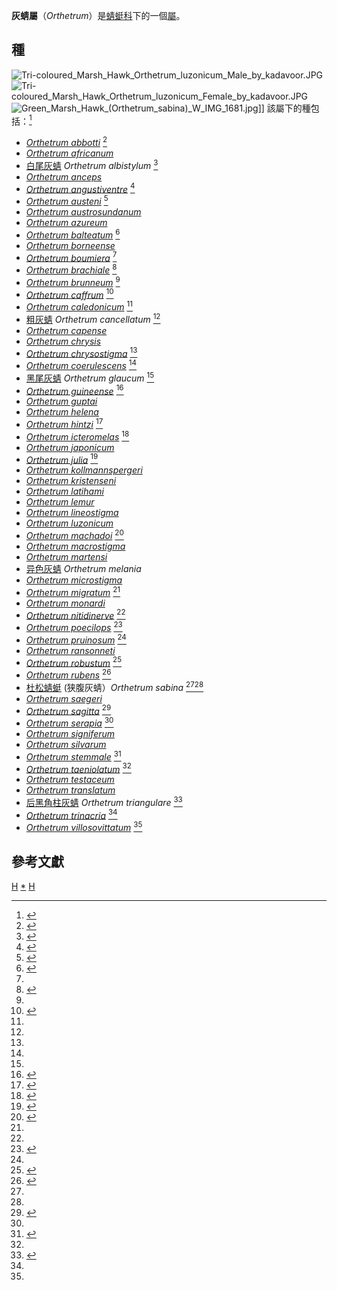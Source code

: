 {{Automatic Taxobox
| taxon = Orthetrum
| image = Orthetrum chrysostigma.jpg
| image_caption = 雌性''[[Orthetrum_chrysostigma|Orthetrum chrysostigma]]''
| authority = [[愛德華·紐曼_(昆蟲學家)|Newman]], 1833
}}

'''灰蜻屬'''（''Orthetrum''）是[[蜻蜓科|蜻蜓科]]下的一個[[屬|屬]]。

== 種==
[[File:Tri-coloured_Marsh_Hawk_Orthetrum_luzonicum_Male_by_kadavoor.JPG|thumb]]
[[File:Tri-coloured_Marsh_Hawk_Orthetrum_luzonicum_Female_by_kadavoor.JPG|thumb]]
[[File:Green_Marsh_Hawk_(Orthetrum_sabina)_W_IMG_1681.jpg|thumb]]]]
該屬下的種包括：<ref>{{cite web|title=World Odonata List|url=http://www.pugetsound.edu/academics/academic-resources/slater-museum/biodiversity-resources/dragonflies/world-odonata-list/|publisher=[[University_of_Puget_Sound|University of Puget Sound]]|accessdate=11 August 2010|author=Martin Schorr, Martin Lindeboom, Dennis Paulson|archive-date=2010-08-28|archive-url=https://web.archive.org/web/20100828091754/http://www.pugetsound.edu/academics/academic-resources/slater-museum/biodiversity-resources/dragonflies/world-odonata-list/|dead-url=no}}</ref>
*''[[Orthetrum_abbotti|Orthetrum abbotti]]'' {{small|Calvert, 1892}}<ref>{{IUCN2010.3|title=Orthetrum abbotti|assessors=Clausnitzer, V.Clausnitzer, V., Suhling, F. & Dijkstra, K.-D.B.|year=2009|id=59948|downloaded=27 September 2011}}</ref>
*''[[Orthetrum_africanum|Orthetrum africanum]]'' {{small|(Selys, 1887)}}
* [[白尾灰蜻|白尾灰蜻]] ''Orthetrum albistylum'' {{small|Selys, 1848}} <ref name="DPIX">{{cite web|title=Checklist, English common names|url=http://www.dragonflypix.com/checklist.html|publisher=DragonflyPix.com|accessdate=5 August 2010|deadurl=yes|archiveurl=https://archive.is/20121204160258/http://www.dragonflypix.com/checklist.html|archivedate=2012年12月4日}}</ref>
*''[[Orthetrum_anceps|Orthetrum anceps]]'' {{small|(Schneider, 1845)}}
*''[[Orthetrum_angustiventre|Orthetrum angustiventre]]'' {{small|(Rambur, 1842)}} <ref>{{IUCN2010.3|title=Orthetrum angustiventre|assessors=Clausnitzer, V., Dijkstra, K.-D.B. & Suhling, F.|year=2009|id=59949|downloaded=27 September 2011}}</ref>
*''[[Orthetrum_austeni|Orthetrum austeni]]'' {{small|(Kirby, 1900)}} <ref>{{IUCN2010.3|title=Orthetrum austeni|assessors=Clausnitzer, V., Dijkstra, K.-D.B. & Suhling, F.|year=2009|id=59950|downloaded=27 September 2011}}</ref>
*''[[Orthetrum_austrosundanum|Orthetrum austrosundanum]]'' {{small|Lieftinck, 1953}}
*''[[Orthetrum_azureum|Orthetrum azureum]]'' {{small|(Rambur, 1842)}}
*''[[Orthetrum_balteatum|Orthetrum balteatum]]'' {{small|Lieftinck, 1933}}<ref name="DOZ">{{cite book|title=The Complete Field Guide to Dragonflies of Australia|year=2006|publisher=CSIRO Publishing|isbn=0-643-09073-8|author=Günther Theischinger, John Hawking|accessdate=11 August 2010}}</ref>
*''[[Orthetrum_borneense|Orthetrum borneense]]'' {{small|Kimmins, 1936}}
*''[[Orthetrum_boumiera|Orthetrum boumiera]]'' {{small|Watson & Arthington, 1978}}<ref name="DOZ"/>
*''[[Orthetrum_brachiale|Orthetrum brachiale]]'' {{small|(Palisot de Beauvois, 1805)}}<ref>{{IUCN2010.3|title=Orthetrum brachiale|assessors=Clausnitzer, V. & Dijkstra, K.-D.B.|year=2009|id=59951|downloaded=27 September 2011}}</ref>
*''[[Orthetrum_brunneum|Orthetrum brunneum]]'' {{small|(Fonscolombe, 1837)}}<ref name="DPIX"/>
*''[[Orthetrum_caffrum|Orthetrum caffrum]]'' {{small|(Burmeister, 1839)}}<ref>{{IUCN2010.3|title=Orthetrum caffrum|assessors=Suhling, F. & Clausnitzer, V.|year=2008|id=59952|downloaded=27 September 2011}}</ref>
*''[[Orthetrum_caledonicum|Orthetrum caledonicum]]'' {{small|(Brauer, 1865)}}<ref name="DOZ"/>
*[[粗灰蜻|粗灰蜻]] ''Orthetrum cancellatum'' {{small|(Linnaeus, 1758)}}<ref name="DPIX"/>
*''[[Orthetrum_capense|Orthetrum capense]]'' {{small|Calvert, 1893}}
*''[[Orthetrum_chrysis|Orthetrum chrysis]]'' {{small|(Selys, 1891)}}
*''[[Orthetrum_chrysostigma|Orthetrum chrysostigma]]'' {{small|(Burmeister, 1839)}}<ref name="DPIX"/>
*''[[Orthetrum_coerulescens|Orthetrum coerulescens]]'' {{small|(Fabricius, 1798)}}<ref name="DPIX"/>
* [[黑尾灰蜻|黑尾灰蜻]] ''Orthetrum glaucum'' {{small|(Brauer, 1865)}}<ref name=DDPI/>
*''[[Orthetrum_guineense|Orthetrum guineense]]'' {{small|Ris, 1909}}<ref>{{IUCN2010.3|title=Orthetrum guineense|assessors=Clausnitzer, V., Dijkstra, K.-D.B. & Suhling, F.|year=2009|id=59955|downloaded=27 September 2011}}</ref>
*''[[Orthetrum_guptai|Orthetrum guptai]]'' {{small|Baijal, 1955}}
*''[[Orthetrum_helena|Orthetrum helena]]'' {{small|Buchholz, 1954}}
*''[[Orthetrum_hintzi|Orthetrum hintzi]]'' {{small|Schmidt, 1951}}<ref>{{IUCN2010.3|title=Orthetrum hintzi|assessors=Clausnitzer, V., Dijkstra, K.-D.B. & Suhling, F.|year=2009|id=59956|downloaded=27 September 2011}}</ref>
*''[[Orthetrum_icteromelas|Orthetrum icteromelas]]'' {{small|Ris, 1910}}<ref>{{IUCN2010.3|title=Orthetrum icteromelas|assessors=Clausnitzer, V., Dijkstra, K.-D.B. & Suhling, F.|year=2009|id=59957|downloaded=27 September 2011}}</ref>
*''[[Orthetrum_japonicum|Orthetrum japonicum]]'' {{small|(Uhler, 1858)}}
*''[[Orthetrum_julia|Orthetrum julia]]'' {{small|Kirby, 1900}}<ref>{{IUCN2010.3|title=Orthetrum julia|assessors=Clausnitzer, V., Dijkstra, K.-D.B. & Suhling, F.|year=2009|id=59958|downloaded=27 September 2011}}</ref>
*''[[Orthetrum_kollmannspergeri|Orthetrum kollmannspergeri]]'' {{small|Buchholz, 1959}}
*''[[Orthetrum_kristenseni|Orthetrum kristenseni]]'' {{small|Ris, 1911}}
*''[[Orthetrum_latihami|Orthetrum latihami]]'' {{small|Pinhey, 1966}}
*''[[Orthetrum_lemur|Orthetrum lemur]]'' {{small|Ris, 1909}}
*''[[Orthetrum_lineostigma|Orthetrum lineostigma]]'' {{small|(Selys, 1886)}}
*''[[Orthetrum_luzonicum|Orthetrum luzonicum]]'' {{small|(Brauer, 1868)}}
*''[[Orthetrum_machadoi|Orthetrum machadoi]]'' {{small|Longfield, 1955}}<ref>{{IUCN2010.3|title=Orthetrum machadoi|assessors=Clausnitzer, V., Dijkstra, K.-D.B. & Suhling, F.|year=2009|id=59959|downloaded=27 September 2011}}</ref>
*''[[Orthetrum_macrostigma|Orthetrum macrostigma]]'' {{small|Longfield, 1947}}
*''[[Orthetrum_martensi|Orthetrum martensi]]'' {{small|Asahina, 1978}}
* [[异色灰蜻|异色灰蜻]] ''Orthetrum melania'' {{small|(Selys, 1883)}}
*''[[Orthetrum_microstigma|Orthetrum microstigma]]'' {{small|Ris, 1911}}
*''[[Orthetrum_migratum|Orthetrum migratum]]'' {{small|Lieftinck, 1951}}<ref name="DOZ"/>
*''[[Orthetrum_monardi|Orthetrum monardi]]'' {{small| Schmidt, 1951}}
*''[[Orthetrum_nitidinerve|Orthetrum nitidinerve]]'' {{small|(Selys, 1841)}}<ref name="DPIX"/>
*''[[Orthetrum_poecilops|Orthetrum poecilops]]'' {{small|Ris, 1916}}<ref>{{IUCN2010.3|title=Orthetrum poecilops|assessors=Wilson, K. D. P.|year=2009|id=60302|downloaded=27 September 2011}}</ref>
*''[[Orthetrum_pruinosum|Orthetrum pruinosum]]'' {{small|(Burmeister, 1839)}}<ref name=DDPI/>
*''[[Orthetrum_ransonneti|Orthetrum ransonneti]]'' {{small|(Brauer, 1865)}}
*''[[Orthetrum_robustum|Orthetrum robustum]]'' {{small|Balinsky, 1965}}<ref>{{IUCN2010.3|title=Orthetrum robustum|assessors=Suhling, F.|year=2007|id=63204|downloaded=27 September 2011}}</ref>
*''[[Orthetrum_rubens|Orthetrum rubens]]'' {{small|Barnard, 1937}}<ref>{{IUCN2010.3|title=Orthetrum rubens|assessors=Samways, M.J.|year=2007|id=15543|downloaded=27 September 2011}}</ref>
* [[杜松蜻蜓|杜松蜻蜓]] (狭腹灰蜻）''Orthetrum sabina'' {{small|(Drury, 1770)}}<ref name="DPIX"/><ref name="DOZ"/>
*''[[Orthetrum_saegeri|Orthetrum saegeri]]'' {{small|Pinhey, 1966}}
*''[[Orthetrum_sagitta|Orthetrum sagitta]]'' {{small|Ris, 1915}}<ref>{{IUCN2010.3|title=Orthetrum sagitta|assessors=Clausnitzer, V. & Dijkstra, K.-D.B.|year=2008|id=169242|downloaded=27 September 2011}}</ref>
*''[[Orthetrum_serapia|Orthetrum serapia]]'' {{small|Watson, 1984}}<ref name="DOZ"/>
*''[[Orthetrum_signiferum|Orthetrum signiferum]]'' {{small|Lieftinck, 1926}}
*''[[Orthetrum_silvarum|Orthetrum silvarum]]'' {{small|Lieftinck, 1934}}
*''[[Orthetrum_stemmale|Orthetrum stemmale]]'' {{small|(Burmeister, 1839)}}<ref>{{IUCN2010.3|title=Orthetrum stemmale|assessors=Clausnitzer, V., Dijkstra, K.-D.B. & Suhling, F.|year=2009|id=59964|downloaded=27 September 2011}}</ref>
*''[[Orthetrum_taeniolatum|Orthetrum taeniolatum]]'' {{small|(Schneider, 1845)}}<ref name="DPIX"/>
*''[[Orthetrum_testaceum|Orthetrum testaceum]]'' {{small|(Burmeister, 1839)}}
*''[[Orthetrum_translatum|Orthetrum translatum]]'' {{small|Bartenev, 1929}}
* [[后黑角柱灰蜻|后黑角柱灰蜻]] ''Orthetrum triangulare'' {{small|(Selys, 1878)}}<ref name=DDPI>{{cite book|last=Subramanian|first=K. A.|title=Dragonflies and Damselflies of Peninsular India|year=2005|url=http://www.ias.ac.in/initiat/sci_ed/lifescape/odonates-dragonflies.pdf|access-date=2013-12-28|archive-date=2012-08-21|archive-url=https://web.archive.org/web/20120821090904/http://www.ias.ac.in/initiat/sci_ed/lifescape/odonates-dragonflies.pdf|dead-url=no}}</ref>
*''[[Orthetrum_trinacria|Orthetrum trinacria]]'' {{small|(Selys, 1841)}}<ref name="DPIX"/>
*''[[Orthetrum_villosovittatum|Orthetrum villosovittatum]]'' {{small|(Brauer, 1868)}}<ref name="DOZ"/>

==參考文獻==
{{reflist}}

{{commonscat-inline}}
{{taxonbar}}
[[Category:蜻蜓科|H]]
[[Category:_灰蜻属|*]]
[[Category:_1833年描述的分类群|H]]